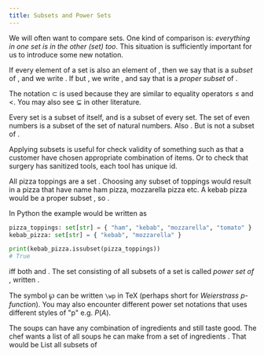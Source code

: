 ```yaml
---
title: Subsets and Power Sets
---
```


<!--This file contains text from Open Logic Project, used under CC BY 4.0. License.
Content is modified to fit computer science approach, see README.md-->

<!-- SOURCE: OLP -->

We will often want to compare sets. One kind of comparison is: _everything in one set is in the other (set) too_.
This situation is sufficiently important for us to introduce some new notation.

<Definition name="Subset">
    If every element of a set <Tex math="A"/> is also an element of <Tex math="B" />,
    then we say that <Tex math="A"/> is a <em>subset</em> of <Tex math="B"/>, and we write <Tex math="A \subseteq B"/>.
    If <Tex math="A \subseteq B" /> but <Tex math="A \neq B" />,
    we write <Tex math="A \subset B" />,
    and say that <Tex math="A" /> is a <em>proper subset</em> of <Tex math="B" />.
</Definition>

<!-- END SOURCE: OLP -->

The notation $\subset$ is used because they are similar to equality operators $\leq$ and $<$. You may also see $\subsetneq$ in other literature.

<!-- SOURCE: OLP -->

<Example name="Basics">
    Every set is a subset of itself, and <Tex math="\emptyset"/> is a subset of every set.
    The set of even numbers is a subset of the set of natural numbers. Also <Tex math="\{a,b\} \subseteq \{a,b,c\}"/>. But <Tex math="\{a,b,e\}" /> is not a subset of <Tex math="\{a,b,c\}"/>.
</Example>

<!-- END SOURCE: OLP -->

Applying subsets is useful for check validity of something such as that a customer have chosen
appropriate combination of items. Or to check that surgery has sanitized tools, each tool has unique id.

<Example name="Pizza toppings">
    All pizza toppings are a set <Tex math="A = \{ \text{ham}, \text{kebab}, \text{mozzarella}, \text{tomato} \}" />.
    Choosing any subset of toppings would result in a pizza that have name ham pizza, mozzarella pizza etc.
    A kebab pizza would be a proper subset <Tex math="B = \{ \text{kebab}, \text{mozzarella} \}" />, so <Tex math="B \subset A" />.
</Example>

In Python the example would be written as

```python
pizza_toppings: set[str] = { "ham", "kebab", "mozzarella", "tomato" }
kebab_pizza: set[str] = { "kebab", "mozzarella" }

print(kebab_pizza.issubset(pizza_toppings))
# True
```

<!-- SOURCE: OLP -->

<Proposition>
    <Tex math="A = B" /> iff both <Tex math="A \subseteq B"/> and <Tex math="B \subseteq A" />.
</Proposition>

<Definition name="Power Set">
    The set consisting of all subsets of a set <Tex math="A"/> is called <em>power set of</em> <Tex math="A"/>, written <Tex math="\wp(A)"/>.
    <Tex math="\wp(A) = \{ B \mid B \subseteq A \}" block/>
</Definition>

<!-- END SOURCE: OLP -->

The symbol $\wp$ can be written `\wp` in TeX (perhaps short for _Weierstrass p-function_).
You may also encounter different power set notations that uses different styles of "p" e.g. $P(A)$.

<Example name="Different soups">
    The soups can have any combination of ingredients and still taste good.
    The chef wants a list of all soups he can make from a set of ingredients <Tex math="S = \{ \text{salmon}, \text{potato}, \text{carrot} \}"/>.
    That would be <Tex math="\wp(S) = \{ \emptyset, \{ \text{salmon, potato, carrot} \}, \{ \text{salmon, potato} \}, \{ \text{salmon, carrot} \}, \{\text{potato, carrot}\} \}." block/>
</Example>

<Problem>
    List all subsets of
</Problem>